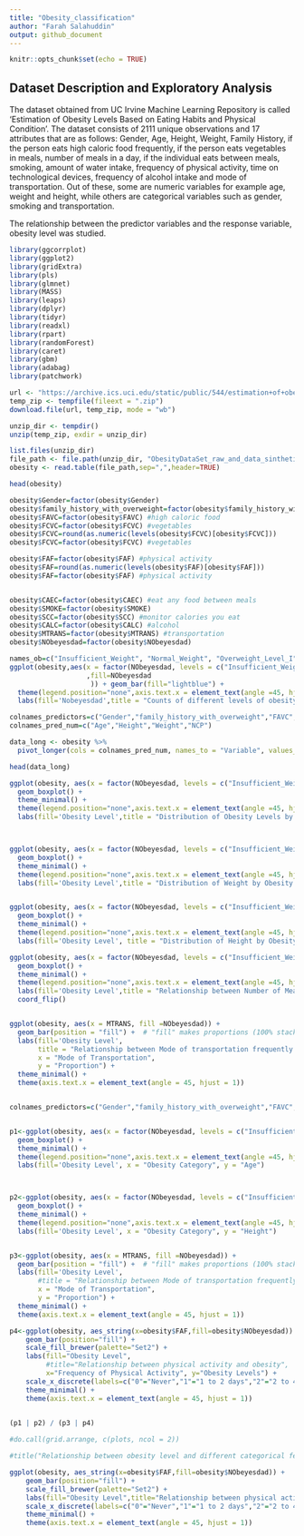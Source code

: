 ```yaml
---
title: "Obesity_classification"
author: "Farah Salahuddin"
output: github_document
---
```


```r
knitr::opts_chunk$set(echo = TRUE)
```

## Dataset Description and Exploratory Analysis

  The dataset obtained from UC Irvine Machine Learning Repository is called ‘Estimation of Obesity Levels Based on Eating Habits and Physical Condition’. The dataset consists of 2111 unique observations and 17 attributes that are as follows:
Gender, Age, Height, Weight, Family History, if the person eats high caloric food frequently, if the person eats vegetables in meals, number of meals in a day, if the individual eats between meals, smoking, amount of water intake, frequency of physical activity, time on technological devices, frequency of alcohol intake and mode of transportation. Out of these, some are numeric variables for example age, weight and height, while others are categorical variables such as gender, smoking and transportation. 

The relationship between the predictor variables and the response variable, obesity level was studied.

```r

library(ggcorrplot)
library(ggplot2)
library(gridExtra)
library(pls)
library(glmnet)
library(MASS)
library(leaps)
library(dplyr)
library(tidyr)
library(readxl)
library(rpart)
library(randomForest)
library(caret)
library(gbm)
library(adabag)
library(patchwork)
```




```r
url <- "https://archive.ics.uci.edu/static/public/544/estimation+of+obesity+levels+based+on+eating+habits+and+physical+condition.zip"
temp_zip <- tempfile(fileext = ".zip")
download.file(url, temp_zip, mode = "wb")


```





```r
unzip_dir <- tempdir()
unzip(temp_zip, exdir = unzip_dir)


```


```r
list.files(unzip_dir)
file_path <- file.path(unzip_dir, "ObesityDataSet_raw_and_data_sinthetic.csv")
obesity <- read.table(file_path,sep=",",header=TRUE)


```

```r
head(obesity)

```


```r
obesity$Gender=factor(obesity$Gender)
obesity$family_history_with_overweight=factor(obesity$family_history_with_overweight)
obesity$FAVC=factor(obesity$FAVC) #high caloric food
obesity$FCVC=factor(obesity$FCVC) #vegetables
obesity$FCVC=round(as.numeric(levels(obesity$FCVC)[obesity$FCVC]))
obesity$FCVC=factor(obesity$FCVC) #vegetables

obesity$FAF=factor(obesity$FAF) #physical activity
obesity$FAF=round(as.numeric(levels(obesity$FAF)[obesity$FAF]))
obesity$FAF=factor(obesity$FAF) #physical activity


obesity$CAEC=factor(obesity$CAEC) #eat any food between meals
obesity$SMOKE=factor(obesity$SMOKE)
obesity$SCC=factor(obesity$SCC) #monitor calories you eat
obesity$CALC=factor(obesity$CALC) #alcohol
obesity$MTRANS=factor(obesity$MTRANS) #transportation
obesity$NObeyesdad=factor(obesity$NObeyesdad)

```


```r

names_ob=c("Insufficient_Weight", "Normal_Weight", "Overweight_Level_I", "Overweight_Level_II","Obesity_Type_I","Obesity_Type_II","Obesity_Type_III")
ggplot(obesity,aes(x = factor(NObeyesdad, levels = c("Insufficient_Weight", "Normal_Weight", "Overweight_Level_I", "Overweight_Level_II","Obesity_Type_I","Obesity_Type_II","Obesity_Type_III")) 
                   ,fill=NObeyesdad
                    )) + geom_bar(fill="lightblue") + 
  theme(legend.position="none",axis.text.x = element_text(angle =45, hjust = 1)) +
  labs(fill='Nobeyesdad',title = "Counts of different levels of obesity in data", x = "Obesity Category", y = "Frequency")

```


```r
colnames_predictors=c("Gender","family_history_with_overweight","FAVC","FCVC","CAEC","SMOKE","SCC","CALC","MTRANS")
colnames_pred_num=c("Age","Height","Weight","NCP")

data_long <- obesity %>%
  pivot_longer(cols = colnames_pred_num, names_to = "Variable", values_to = "Value")

head(data_long)

ggplot(obesity, aes(x = factor(NObeyesdad, levels = c("Insufficient_Weight", "Normal_Weight", "Overweight_Level_I", "Overweight_Level_II","Obesity_Type_I","Obesity_Type_II","Obesity_Type_III")), y = Age, fill = NObeyesdad)) +
  geom_boxplot() +
  theme_minimal() +
  theme(legend.position="none",axis.text.x = element_text(angle =45, hjust = 1)) +
  labs(fill='Obesity Level',title = "Distribution of Obesity Levels by Age", x = "Obesity Category", y = "Age")



ggplot(obesity, aes(x = factor(NObeyesdad, levels = c("Insufficient_Weight", "Normal_Weight", "Overweight_Level_I", "Overweight_Level_II","Obesity_Type_I","Obesity_Type_II","Obesity_Type_III")), y = Weight, fill = NObeyesdad)) +
  geom_boxplot() +
  theme_minimal() +
  theme(legend.position="none",axis.text.x = element_text(angle =45, hjust = 1)) +
  labs(fill='Obesity Level',title = "Distribution of Weight by Obesity Category", x = "Obesity Category", y = "Weight")


ggplot(obesity, aes(x = factor(NObeyesdad, levels = c("Insufficient_Weight", "Normal_Weight", "Overweight_Level_I", "Overweight_Level_II","Obesity_Type_I","Obesity_Type_II","Obesity_Type_III")), y = Height, fill = NObeyesdad)) +
  geom_boxplot() +
  theme_minimal() +
  theme(legend.position="none",axis.text.x = element_text(angle =45, hjust = 1)) +
  labs(fill='Obesity Level', title = "Distribution of Height by Obesity Category", x = "Obesity Category", y = "Height")

ggplot(obesity, aes(x = factor(NObeyesdad, levels = c("Insufficient_Weight", "Normal_Weight", "Overweight_Level_I", "Overweight_Level_II","Obesity_Type_I","Obesity_Type_II","Obesity_Type_III")), y = NCP, fill = NObeyesdad)) +
  geom_boxplot() +
  theme_minimal() +
  theme(legend.position="none",axis.text.x = element_text(angle =45, hjust = 1)) +
  labs(fill='Obesity Level',title = "Relationship between Number of Meals Eaten Per Day and Obesity", x = "Obesity Category", y = "Number of meals eating per day") + 
  coord_flip()


ggplot(obesity, aes(x = MTRANS, fill =NObeyesdad)) +
  geom_bar(position = "fill") +  # "fill" makes proportions (100% stacked)
  labs(fill='Obesity Level',
       title = "Relationship between Mode of transportation frequently used and obesity level", 
       x = "Mode of Transportation", 
       y = "Proportion") +
  theme_minimal() + 
  theme(axis.text.x = element_text(angle = 45, hjust = 1))



```



```r

colnames_predictors=c("Gender","family_history_with_overweight","FAVC","FCVC","CAEC","SMOKE","SCC","CALC","MTRANS")


p1<-ggplot(obesity, aes(x = factor(NObeyesdad, levels = c("Insufficient_Weight", "Normal_Weight", "Overweight_Level_I", "Overweight_Level_II","Obesity_Type_I","Obesity_Type_II","Obesity_Type_III")), y = Age, fill = NObeyesdad)) +
  geom_boxplot() +
  theme_minimal() +
  theme(legend.position="none",axis.text.x = element_text(angle =45, hjust = 1)) +
  labs(fill='Obesity Level', x = "Obesity Category", y = "Age")



p2<-ggplot(obesity, aes(x = factor(NObeyesdad, levels = c("Insufficient_Weight", "Normal_Weight", "Overweight_Level_I", "Overweight_Level_II","Obesity_Type_I","Obesity_Type_II","Obesity_Type_III")), y = Height, fill = NObeyesdad)) +
  geom_boxplot() +
  theme_minimal() +
  theme(legend.position="none",axis.text.x = element_text(angle =45, hjust = 1)) +
  labs(fill='Obesity Level', x = "Obesity Category", y = "Height")


p3<-ggplot(obesity, aes(x = MTRANS, fill =NObeyesdad)) +
  geom_bar(position = "fill") +  # "fill" makes proportions (100% stacked)
  labs(fill='Obesity Level',
       #title = "Relationship between Mode of transportation frequently used and obesity level", 
       x = "Mode of Transportation", 
       y = "Proportion") +
  theme_minimal() + 
  theme(axis.text.x = element_text(angle = 45, hjust = 1))

p4<-ggplot(obesity, aes_string(x=obesity$FAF,fill=obesity$NObeyesdad)) +
    geom_bar(position="fill") +
    scale_fill_brewer(palette="Set2") +
    labs(fill="Obesity Level",
         #title="Relationship between physical activity and obesity",
         x="Frequency of Physical Activity", y="Obesity Levels") + 
    scale_x_discrete(labels=c("0"="Never","1"="1 to 2 days","2"="2 to 4 days","3"="4 to 5 days")) +
    theme_minimal() +
    theme(axis.text.x = element_text(angle = 45, hjust = 1))
  

(p1 | p2) / (p3 | p4)

#do.call(grid.arrange, c(plots, ncol = 2)) 

#title("Relationship between obesity level and different categorical feature variables")


```

```r

ggplot(obesity, aes_string(x=obesity$FAF,fill=obesity$NObeyesdad)) +
    geom_bar(position="fill") +
    scale_fill_brewer(palette="Set2") +
    labs(fill="Obesity Level",title="Relationship between physical activity and obesity",x="Frequency of Physical Activity", y="Obesity Levels") + 
    scale_x_discrete(labels=c("0"="Never","1"="1 to 2 days","2"="2 to 4 days","3"="4 to 5 days")) +
    theme_minimal() +
    theme(axis.text.x = element_text(angle = 45, hjust = 1))
  

```